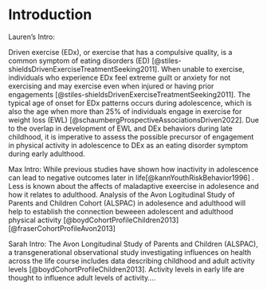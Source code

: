 # Introduction


Lauren's Intro:

Driven exercise (EDx), or exercise that has a compulsive quality, is a common symptom of eating disorders (ED) [@stiles-shieldsDrivenExerciseTreatmentSeeking2011]. When unable to exercise, individuals who experience EDx feel extreme guilt or anxiety for not exercising and may exercise even when injured or having prior engagements [@stiles-shieldsDrivenExerciseTreatmentSeeking2011]. The typical age of onset for EDx patterns occurs during adolescence, which is also the age when more than 25% of individuals engage in exercise for weight loss (EWL) [@schaumbergProspectiveAssociationsDriven2022]. Due to the overlap in development of EWL and DEx behaviors during late childhood, it is imperative to assess the possible precursor of engagement in physical activity in adolescence to DEx as an eating disorder symptom during early adulthood.


Max Intro:
While previous studies have shown how inactivity in adolescence can lead to negative outcomes later in life[@kannYouthRiskBehavior1996] . Less is known about the affects of maladaptive exeercise in adolesence and how it relates to adulthood. Analysis of the Avon Logitudinal Study of Parents and Children Cohort (ALSPAC) in adolesence and adulthood will help to establish the connection beweeen adolescent and adulthood physical activity [@boydCohortProfileChildren2013] [@fraserCohortProfileAvon2013] 

Sarah Intro:
The Avon Longitudinal Study of Parents and Children (ALSPAC), a transgenerational observational study investigating influences on health across the life course includes data describing childhood and adult activity levels [@boydCohortProfileChildren2013]. Activity levels in early life are thought to influence adult levels of activity.... 

